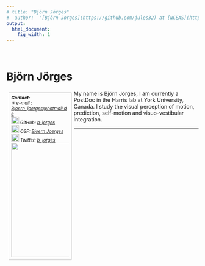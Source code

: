 ---
# title: "Björn Jörges"
#  author:  "[Björn Jorges](https://github.com/jules32) at [NCEAS](https://www.nceas.ucsb.edu/), 12/14/16"
output:
  html_document:
    fig_width: 1
---
<style>
  .col2 {
    columns: 2 200px;         /* number of columns and width in pixels*/
    -webkit-columns: 2 200px; /* chrome, safari */
    -moz-columns: 2 200px;    /* firefox */
  }
  
figure_side {
  float: right;
  width: 30%;
  text-align: left;
  font-style: italic;
  font-size: smaller;
  text-indent: 0;
  border: thin silver solid;
  margin: 0.5em;
  padding: 0.5em;
}

figure {
  text-align: center;
  font-style: italic;
  font-size: smaller;
  text-indent: 0;
  border: thin silver solid;
}

figurecaption{
  text-align: justify;
}
</style>

<br>

# Björn Jörges

<figure_side style="float: left">
<b font_align="center"> Contact: </b> <br>
&#x2709; e-mail : [Bjoern_joerges@hotmail.de](mailto:Bjoern_joerges@hotmail.de)
<br> <img src="images/github.png" width="20px"> GitHub: [b-jorges](https://github.com/b-jorges)
<br> <img src="images/OSF.png" width="20px"> OSF: [Bjoern Joerges](https://osf.io/qrtbh/)
<br> <img src="images/twitter.png" width="20px"> Twitter: [b_jorges](https://osf.io/qrtbh/)
<br><img src="images/me.PNG" width="300px">
<br>
</float_side>


My name is Björn Jörges, I am currently a PostDoc in the Harris lab at York University, Canada. I study  the visual perception of motion, prediction, self-motion and visuo-vestibular integration.

---
